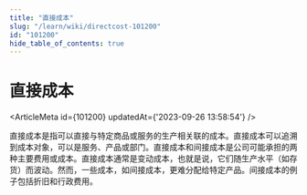```yaml
---
title: "直接成本"
slug: "/learn/wiki/directcost-101200"
id: "101200"
hide_table_of_contents: true
---
```



# 直接成本

<ArticleMeta id={101200} updatedAt={'2023-09-26 13:58:54'} />
<div className='border-solid border-b border-t-0 my-4 border-[var(--ifm-color-gray-300)]' />

直接成本是指可以直接与特定商品或服务的生产相关联的成本。直接成本可以追溯到成本对象，可以是服务、产品或部门。直接成本和间接成本是公司可能承担的两种主要费用或成本。直接成本通常是变动成本，也就是说，它们随生产水平（如存货）而波动。然而，一些成本，如间接成本，更难分配给特定产品。间接成本的例子包括折旧和行政费用。
